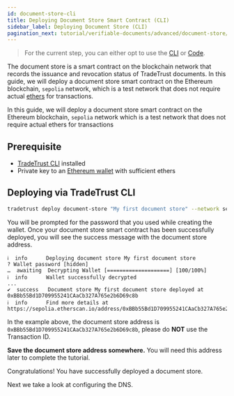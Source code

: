 ```yaml
---
id: document-store-cli
title: Deploying Document Store Smart Contract (CLI)
sidebar_label: Deploying Document Store (CLI)
pagination_next: tutorial/verifiable-documents/advanced/document-store/configuring-dns
---
```



<Flow />

> For the current step, you can either opt to use the [CLI](/docs/4.x/tutorial/verifiable-documents/advanced/document-store/deploying-document-store/document-store-cli) or [Code](/docs/4.x/tutorial/verifiable-documents/advanced/document-store/deploying-document-store/document-store-code).

The document store is a smart contract on the blockchain network that records the issuance and revocation status of TradeTrust documents. In this guide, we will deploy a document store smart contract on the Ethereum blockchain, `sepolia` network, which is a test network that does not require actual [ethers](/docs/4.x/topics/appendix/glossary#ether) for transactions.

In this guide, we will deploy a document store smart contract on the Ethereum blockchain, `sepolia` network which is a test network that does not require actual ethers for transactions

## Prerequisite

- [TradeTrust CLI](/docs/4.x/tutorial/prerequisites#installation-of-tradetrust-cli) installed
- Private key to an [Ethereum wallet](/docs/4.x/tutorial/prerequisites#wallet-creation) with sufficient ethers

## Deploying via TradeTrust CLI

```bash
tradetrust deploy document-store "My first document store" --network sepolia --encrypted-wallet-path wallet.json
```

You will be prompted for the password that you used while creating the wallet. Once your document store smart contract has been successfully deployed, you will see the success message with the document store address.

```text
ℹ  info      Deploying document store My first document store
? Wallet password [hidden]
…  awaiting  Decrypting Wallet [====================] [100/100%]
ℹ  info      Wallet successfully decrypted
...
✔  success   Document store My first document store deployed at 0xBBb55Bd1D709955241CAaCb327A765e2b6D69c8b
ℹ  info      Find more details at https://sepolia.etherscan.io/address/0xBBb55Bd1D709955241CAaCb327A765e2b6D69c8b
```

In the example above, the document store address is `0xBBb55Bd1D709955241CAaCb327A765e2b6D69c8b`, please do **NOT** use the Transaction ID.

**Save the document store address somewhere.** You will need this address later to complete the tutorial.

Congratulations! You have successfully deployed a document store.

Next we take a look at configuring the DNS.
